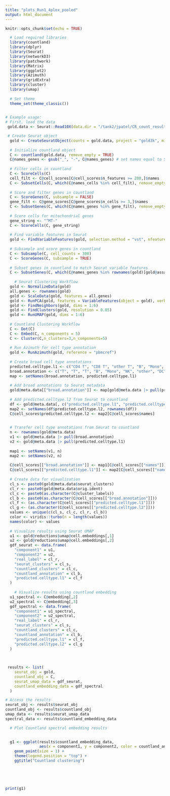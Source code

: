 ```yaml
---
title: "plots_Run1_4plex_pooled"
output: html_document
---
```



```r
knitr::opts_chunk$set(echo = TRUE)
```



```r
  # Load required libraries
  library(countland)
  library(dplyr)
  library(Seurat)
  library(networkD3)
  library(patchwork)
  library(Matrix)
  library(ggplot2)
  library(Azimuth)
  library(gridExtra)
  library(cluster) 
  library(umap)
  
  # Set theme
  theme_set(theme_classic())
  
```



```r
# Example usage:
# First, load the data
 gold.data <- Seurat::Read10X(data.dir = "/tank2/jpatel/CR_count_results/Pooled_Samples/4plex_subpool1_run1_count/outs/filtered_feature_bc_matrix")

```


```r
 # Create Seurat object
  gold <- CreateSeuratObject(counts = gold.data, project = "gold3k", min.cells = 3, min.features = 200)
  
  # Initialize countland object
  C <- countland(gold.data, remove_empty = TRUE)
  C@names_genes <- gsub("_", "-", C@names_genes) # set names equal to Seurat
  
  # Filter cells in countland
  C <- ScoreCells(C)
  cell_filt <- C@cell_scores[C@cell_scores$n_features >= 200,]$names
  C <- SubsetCells(C, which(C@names_cells %in% cell_filt), remove_empty = FALSE)
  
  # Score and filter genes in countland
  C <- ScoreGenes(C, subsample = FALSE)
  gene_filt <- C@gene_scores[C@gene_scores$n_cells >= 3,]$names
  C <- SubsetGenes(C, which(C@names_genes %in% gene_filt), remove_empty = FALSE)
  
  # Score cells for mitochondrial genes
  gene_string <- "^MT-"
  C <- ScoreCells(C, gene_string)
  
  # Find variable features in Seurat
  gold <- FindVariableFeatures(gold, selection.method = "vst", nfeatures = 2000)
  
  # Subsample and score genes in countland
  C <- Subsample(C, cell_counts = 300)
  C <- ScoreGenes(C, subsample = TRUE)
  
  # Subset genes in countland to match Seurat variable features
  C <- SubsetGenes(C, which(C@names_genes %in% rownames(gold)[gold@assays$RNA@meta.data$vf_vst_counts_variable]))
  
    # Seurat Clustering Workflow
  gold <- NormalizeData(gold)
  all.genes <- rownames(gold)
  gold <- ScaleData(gold, features = all.genes)
  gold <- RunPCA(gold, features = VariableFeatures(object = gold), verbose = FALSE)
  gold <- FindNeighbors(gold, dims = 1:6)
  gold <- FindClusters(gold, resolution = 0.05)
  gold <- RunUMAP(gold, dims = 1:6)
  
  # Countland Clustering Workflow
  C <- Dot(C)
  C <- Embed(C, n_components = 5)
  C <- Cluster(C,n_clusters=3,n_components=5)
  
  # Run Azimuth for cell type annotation
  gold <- RunAzimuth(gold, reference = "pbmcref")
  
  # Create broad cell type annotations
  predicted.celltype.l1 <- c("CD4 T", "CD8 T", "other T", "B", "Mono", "NK", "other", "DC")
  broad.annotation <- c("T", "T", "T", "B", "Mono", "NK", "other", "DC")
  map <- setNames(broad.annotation, predicted.celltype.l1)
  
  # Add broad annotations to Seurat metadata
  gold@meta.data[["broad.annotation"]] <- map[gold@meta.data |> pull(predicted.celltype.l1)]
  
  # Add predicted.celltype.l2 from Seurat to countland
  df <- gold@meta.data[, c("predicted.celltype.l1", "predicted.celltype.l2")]
  map2 <- setNames(df$predicted.celltype.l2, rownames(df))
  C@cell_scores$predicted.celltype.l2 <- map2[C@cell_scores$names]

  
  # Transfer cell type annotations from Seurat to countland
  n <- rownames(gold@meta.data)
  v1 <- gold@meta.data |> pull(broad.annotation)
  v2 <- gold@meta.data |> pull(predicted.celltype.l1)
  
  map1 <- setNames(v1, n)
  map2 <- setNames(v2, n)
  
  C@cell_scores[["broad.annotation"]] <- map1[C@cell_scores[["names"]]]
  C@cell_scores[["predicted.celltype.l1"]] <- map2[C@cell_scores[["names"]]]
  
  # Create data for visualization
  cl_s <- paste0(gold@meta.data$seurat_clusters)
  cl_r <- paste0(gold@meta.data$orig.ident)
  cl_c <- paste0(as.character(C@cluster_labels))
  cl_b <- paste0(as.character(C@cell_scores[["broad.annotation"]]))
  cl_f <- (as.character(C@cell_scores[["predicted.celltype.l1"]]))
  cl_g <- (as.character(C@cell_scores[["predicted.celltype.l2"]]))
  values <- unique(c(cl_s, cl_c, cl_r, cl_b))
  color <- viridis::turbo(n = length(values))
  names(color) <- values
  
  # Visualize results using Seurat UMAP
  u1 <- gold@reductions$umap@cell.embeddings[,1]
  u2 <- gold@reductions$umap@cell.embeddings[,2]
  gdf_seurat <- data.frame(
    "component1" = u1, 
    "component2" = u2, 
    "real_label" = cl_r, 
    "seurat_clusters" = cl_s, 
    "countland_clusters" = cl_c, 
    "countland_annotation" = cl_b, 
    "predicted.celltype.l1" = cl_f
  )
  
    # Visualize results using countland embedding
  u1_spectral <- C@embedding[,2]
  u2_spectral <- C@embedding[,3]
  gdf_spectral <- data.frame(
    "component1" = u1_spectral, 
    "component2" = u2_spectral, 
    "real_label" = cl_r, 
    "seurat_clusters" = cl_s, 
    "countland_clusters" = cl_c, 
    "countland_annotation" = cl_b,
    "predicted.celltype.l1" = cl_f,
    "predicted.celltype.l2" = cl_g
  )
  
 
```



```r
 results <- list(
    seurat_obj = gold,
    countland_obj = C,
    seurat_umap_data = gdf_seurat,
    countland_embedding_data = gdf_spectral
  )
```


```r
# Access the results
seurat_obj <- results$seurat_obj
countland_obj <- results$countland_obj
umap_data <- results$seurat_umap_data
spectral_data <- results$countland_embedding_data

```



```r
  # Plot Countland spectral embedding results

  
  g1 <- ggplot(results$countland_embedding_data, 
               aes(x = component1, y = component2, color = countland_annotation)) + 
    geom_point(size = 1) + 
    theme(legend.position = "top") + 
    ggtitle("Countland clustering")
  
  
  
 
```


```r
print(g1)
```
